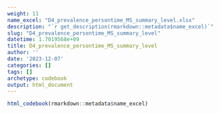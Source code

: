 ```yaml
---
weight: 11
name_excel: "D4_prevalence_persontime_MS_summary_level.xlsx"
description: "`r get_description(rmarkdown::metadata$name_excel)`"
slug: "D4_prevalence_persontime_MS_summary_level"
datetime: 1.7019568e+09
title: D4_prevalence_persontime_MS_summary_level
author: ''
date: '2023-12-07'
categories: []
tags: []
archetype: codebook
output: html_document
---
```


```r
html_codebook(rmarkdown::metadata$name_excel)
```
